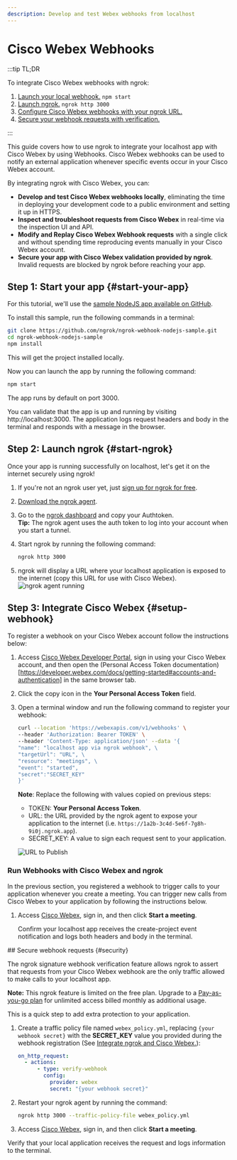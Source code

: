 ```yaml
---
description: Develop and test Webex webhooks from localhost
---
```



# Cisco Webex Webhooks

:::tip TL;DR

To integrate Cisco Webex webhooks with ngrok:

1. [Launch your local webhook.](#start-your-app) `npm start`
1. [Launch ngrok.](#start-ngrok) `ngrok http 3000`
1. [Configure Cisco Webex webhooks with your ngrok URL.](#setup-webhook)
1. [Secure your webhook requests with verification.](#security)

:::

This guide covers how to use ngrok to integrate your localhost app with Cisco Webex by using Webhooks.
Cisco Webex webhooks can be used to notify an external application whenever specific events occur in your Cisco Webex account.

By integrating ngrok with Cisco Webex, you can:

- **Develop and test Cisco Webex webhooks locally**, eliminating the time in deploying your development code to a public environment and setting it up in HTTPS.
- **Inspect and troubleshoot requests from Cisco Webex** in real-time via the inspection UI and API.
- **Modify and Replay Cisco Webex Webhook requests** with a single click and without spending time reproducing events manually in your Cisco Webex account.
- **Secure your app with Cisco Webex validation provided by ngrok**. Invalid requests are blocked by ngrok before reaching your app.

## **Step 1**: Start your app {#start-your-app}

For this tutorial, we'll use the [sample NodeJS app available on GitHub](https://github.com/ngrok/ngrok-webhook-nodejs-sample).

To install this sample, run the following commands in a terminal:

```bash
git clone https://github.com/ngrok/ngrok-webhook-nodejs-sample.git
cd ngrok-webhook-nodejs-sample
npm install
```

This will get the project installed locally.

Now you can launch the app by running the following command:

```bash
npm start
```

The app runs by default on port 3000.

You can validate that the app is up and running by visiting http://localhost:3000. The application logs request headers and body in the terminal and responds with a message in the browser.

## **Step 2**: Launch ngrok {#start-ngrok}

Once your app is running successfully on localhost, let's get it on the internet securely using ngrok!

1. If you're not an ngrok user yet, just [sign up for ngrok for free](https://ngrok.com/signup).

1. [Download the ngrok agent](https://download.ngrok.com).

1. Go to the [ngrok dashboard](https://dashboard.ngrok.com) and copy your Authtoken. <br />
   **Tip:** The ngrok agent uses the auth token to log into your account when you start a tunnel.
1. Start ngrok by running the following command:

   ```bash
   ngrok http 3000
   ```

1. ngrok will display a URL where your localhost application is exposed to the internet (copy this URL for use with Cisco Webex).
   ![ngrok agent running](/img/integrations/launch_ngrok_tunnel.png)

## **Step 3**: Integrate Cisco Webex {#setup-webhook}

To register a webhook on your Cisco Webex account follow the instructions below:

1. Access [Cisco Webex Developer Portal](https://developer.webex.com/), sign in using your Cisco Webex account, and then open the (Personal Access Token documentation)[https://developer.webex.com/docs/getting-started#accounts-and-authentication] in the same browser tab.

1. Click the copy icon in the **Your Personal Access Token** field.

1. Open a terminal window and run the following command to register your webhook:

   ```bash
   curl --location 'https://webexapis.com/v1/webhooks' \
   --header 'Authorization: Bearer TOKEN' \
   --header 'Content-Type: application/json' --data '{
   "name": "localhost app via ngrok webhook", \
   "targetUrl": "URL", \
   "resource": "meetings", \
   "event": "started",
   "secret":"SECRET_KEY"
   }'
   ```

   **Note**: Replace the following with values copied on previous steps:
   - TOKEN: **Your Personal Access Token**.
   - URL: the URL provided by the ngrok agent to expose your application to the internet (i.e. `https://1a2b-3c4d-5e6f-7g8h-9i0j.ngrok.app`).
   - SECRET_KEY: A value to sign each request sent to your application.

   ![URL to Publish](img/ngrok_url_configuration_webex.png)

### Run Webhooks with Cisco Webex and ngrok

In the previous section, you registered a webhook to trigger calls to your application whenever you create a meeting.
You can trigger new calls from Cisco Webex to your application by following the instructions below.

1. Access [Cisco Webex](https://www.webex.com), sign in, and then click **Start a meeting**.

   Confirm your localhost app receives the create-project event notification and logs both headers and body in the terminal.

<InspectingRequests />

<ReplayingRequests />
## Secure webhook requests {#security}

The ngrok signature webhook verification feature allows ngrok to assert that requests from your Cisco Webex webhook are the only traffic allowed to make calls to your localhost app.

**Note:** This ngrok feature is limited on the free plan. Upgrade to a [Pay-as-you-go plan](https://ngrok.com/pricing) for unlimited access billed monthly as additional usage.

This is a quick step to add extra protection to your application.

1. Create a traffic policy file named `webex_policy.yml`, replacing `{your webhook secret}` with the **SECRET_KEY** value you provided during the webhook registration (See [Integrate ngrok and Cisco Webex.](#setup-webhook)):

   ```yaml
   on_http_request:
     - actions:
         - type: verify-webhook
           config:
             provider: webex
             secret: "{your webhook secret}"
   ```

1. Restart your ngrok agent by running the command:

   ```bash
   ngrok http 3000 --traffic-policy-file webex_policy.yml
   ```

1. Access [Cisco Webex](https://www.webex.com), sign in, and then click **Start a meeting**.

Verify that your local application receives the request and logs information to the terminal.
